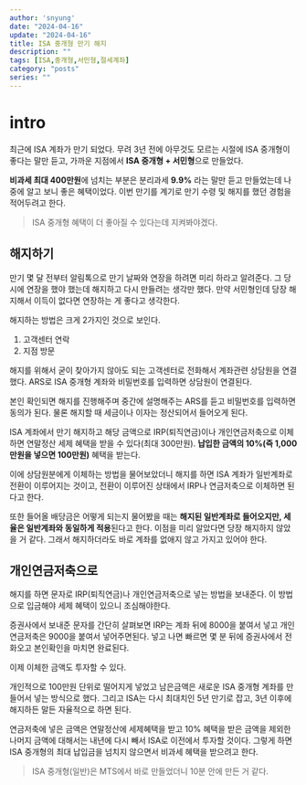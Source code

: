 ---
author: 'snyung'
date: "2024-04-16"
update: "2024-04-16"
title: ISA 중개형 만기 해지
description: ""
tags: [ISA,중개형,서민형,절세계좌]
category: "posts"
series: ""
---

# intro

최근에 ISA 계좌가 만기 되었다. 무려 3년 전에 아무것도 모르는 시절에 ISA 중개형이 좋다는 말만 듣고, 가까운 지점에서 **ISA 중개형 + 서민형**으로 만들었다.

**비과세 최대 400만원**에 넘치는 부분은 분리과세 **9.9%** 라는 말만 듣고 만들었는데 나중에 알고 보니 좋은 혜택이었다. 이번 만기를 계기로 만기 수령 및 해지를 했던 경험을 적어두려고 한다.

> ISA 중개형 혜택이 더 좋아질 수 있다는데 지켜봐야겠다.

## 해지하기

만기 몇 달 전부터 알림톡으로 만기 날짜와 연장을 하려면 미리 하라고 알려준다. 그 당시에 연장을 했야 했는데 해지하고 다시 만들려는 생각만 했다. 만약 서민형인데 당장 해지해서 이득이 없다면 연장하는 게 좋다고 생각한다.

해지하는 방법은 크게 2가지인 것으로 보인다.

1. 고객센터 연락
2. 지점 방문

해지를 위해서 굳이 찾아가지 않아도 되는 고객센터로 전화해서 계좌관련 상담원을 연결했다.
ARS로 ISA 중개형 계좌와 비밀번호를 입력하면 상담원이 연결된다.

본인 확인되면 해지를 진행해주며 중간에 설명해주는 ARS를 듣고 비밀번호를 입력하면 동의가 된다. 물론 해지할 때 세금이나 이자는 정산되어서 들어오게 된다.

ISA 계좌에서 만기 해지하고 해당 금액으로 IRP(퇴직연금)이나 개인연금저축으로 이체하면 연말정산 세제 혜택을 받을 수 있다(최대 300만원). **납입한 금액의 10%(즉 1,000만원을 넣으면 100만원)** 혜택을 받는다. 

이에 상담원분에게 이체하는 방법을 물어보았더니 해지를 하면 ISA 계좌가 일반계좌로 전환이 이루어지는 것이고, 전환이 이루어진 상태에서 IRP나 연금저축으로 이체하면 된다고 한다.

또한 들어올 배당금은 어떻게 되는지 물어봤을 때는 **해지된 일반계좌로 들어오지만, 세율은 일반계좌와 동일하게 적용**된다고 한다. 이점을 미리 알았다면 당장 해지하지 않았을 거 같다. 그래서 해지하더라도 바로 계좌를 없애지 않고 가지고 있어야 한다.

## 개인연금저축으로

해지를 하면 문자로 IRP(퇴직연금)나 개인연금저축으로 넣는 방법을 보내준다. 이 방법으로 입금해야 세제 혜택이 있으니 조심해야한다.

증권사에서 보내준 문자를 간단히 살펴보면 IRP는 계좌 뒤에 8000을 붙여서 넣고 개인연금저축은 9000을 붙여서 넣어주면된다. 넣고 나면 빠르면 몇 분 뒤에 증권사에서 전화오고 본인확인을 마치면 완료된다.

이제 이체한 금액도 투자할 수 있다.

개인적으로 100만원 단위로 떨어지게 넣었고 남은금액은 새로운 ISA 중개형 계좌를 만들어서 넣는 방식으로 했다. 그리고 ISA는 다시 최대치인 5년 만기로 잡고, 3년 이후에 해지하든 말든 자율적으로 하면 된다.

연금저축에 넣은 금액은 연말정산에 세제혜택을 받고 10% 혜택을 받은 금액을 제외한 나머지 금액에 대해서는 내년에 다시 빼서 ISA로 이전에서 투자할 것이다. 그렇게 하면 ISA 중개형의 최대 납입금을 넘치지 않으면서 비과세 혜택을 받으려고 한다.

> ISA 중개형(일반)은 MTS에서 바로 만들었더니 10분 안에 만든 거 같다.
